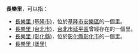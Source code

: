 '''長樂里'''，可以指：

* [[長樂里_(基隆市)|長樂里 (基隆市)]]，位於[[基隆市|基隆市]][[安樂區|安樂區]]的一個里。
* [[長樂里_(台北市)|長樂里 (台北市)]]，[[台北市|台北市]][[延平區_(台北市)|延平區]]曾經存在的一個里。
* [[長樂里_(彰化縣)|長樂里 (彰化縣)]]，位於[[彰化縣|彰化縣]][[彰化市|彰化市]]的一個里。
* [[長樂里_(堡里)|長樂里 (堡里)]]

{{disambig|B|Cat=三字臺灣里名消歧義}}